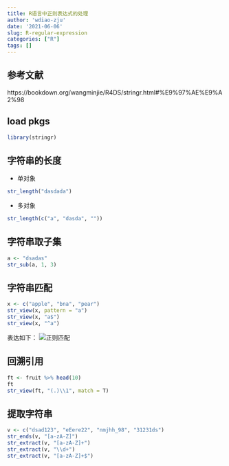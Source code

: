```yaml
---
title: R语言中正则表达式的处理
author: 'wdiao-zju'
date: '2021-06-06'
slug: R-regular-expression
categories: ["R"]
tags: []
---
```


## 参考文献
https://bookdown.org/wangminjie/R4DS/stringr.html#%E9%97%AE%E9%A2%98

## load pkgs
```r
library(stringr)
```

## 字符串的长度

* 单对象
```r
str_length("dasdada")
```
* 多对象
```r
str_length(c("a", "dasda", ""))
```

## 字符串取子集
```r
a <- "dsadas"
str_sub(a, 1, 3)
```

## 字符串匹配
```r
x <- c("apple", "bna", "pear")
str_view(x, pattern = "a")
str_view(x, "a$")
str_view(x, "^a")
```

表达如下：
![正则匹配](https://gitee.com/wdiao-zju/picture-bed/raw/master/regular-expr.png)

## 回溯引用
```r
ft <- fruit %>% head(10)
ft
str_view(ft, "(.)\\1", match = T)
```

## 提取字符串
```r
v <- c("dsad123", "eEere22", "nmjhh_98", "31231ds")
str_ends(v, "[a-zA-Z]")
str_extract(v, "[a-zA-Z]+")
str_extract(v, "\\d+")
str_extract(v, "[a-zA-Z]+$")
```